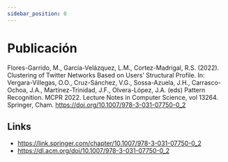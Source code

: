 ```yaml
---
sidebar_position: 0
---
```


# Publicación

Flores-Garrido, M., García-Velázquez, L.M., Cortez-Madrigal, R.S. (2022). Clustering of Twitter Networks Based on Users’ Structural Profile. In: Vergara-Villegas, O.O., Cruz-Sánchez, V.G., Sossa-Azuela, J.H., Carrasco-Ochoa, J.A., Martínez-Trinidad, J.F., Olvera-López, J.A. (eds) Pattern Recognition. MCPR 2022. Lecture Notes in Computer Science, vol 13264. Springer, Cham. https://doi.org/10.1007/978-3-031-07750-0_2

## Links

* https://link.springer.com/chapter/10.1007/978-3-031-07750-0_2
* https://dl.acm.org/doi/10.1007/978-3-031-07750-0_2
